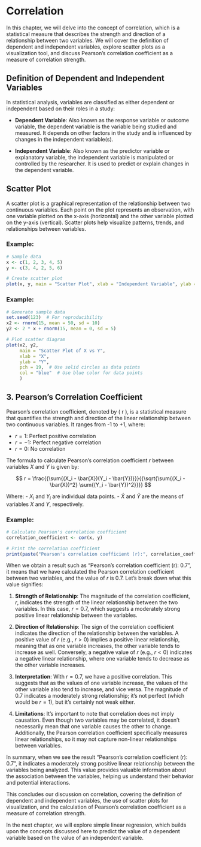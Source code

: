 # Correlation

In this chapter, we will delve into the concept of correlation, which is a statistical measure that describes the strength and direction of a relationship between two variables. We will cover the definition of dependent and independent variables, explore scatter plots as a visualization tool, and discuss Pearson's correlation coefficient as a measure of correlation strength.

## Definition of Dependent and Independent Variables

In statistical analysis, variables are classified as either dependent or independent based on their roles in a study:

- **Dependent Variable**: Also known as the response variable or outcome variable, the dependent variable is the variable being studied and measured. It depends on other factors in the study and is influenced by changes in the independent variable(s).

- **Independent Variable**: Also known as the predictor variable or explanatory variable, the independent variable is manipulated or controlled by the researcher. It is used to predict or explain changes in the dependent variable.

## Scatter Plot

A scatter plot is a graphical representation of the relationship between two continuous variables. Each point on the plot represents an observation, with one variable plotted on the x-axis (horizontal) and the other variable plotted on the y-axis (vertical). Scatter plots help visualize patterns, trends, and relationships between variables.

### Example:

```r
# Sample data
x <- c(1, 2, 3, 4, 5)
y <- c(3, 4, 2, 5, 6)

# Create scatter plot
plot(x, y, main = "Scatter Plot", xlab = "Independent Variable", ylab = "Dependent Variable")
```

### Example:

```r
# Generate sample data
set.seed(123)  # For reproducibility
x2 <- rnorm(15, mean = 50, sd = 10)
y2 <- 2 * x + rnorm(15, mean = 0, sd = 5)

# Plot scatter diagram
plot(x2, y2, 
     main = "Scatter Plot of X vs Y",
     xlab = "X",
     ylab = "Y",
     pch = 19,  # Use solid circles as data points
     col = "blue"  # Use blue color for data points
     )
```


## 3. Pearson’s Correlation Coefficient

Pearson's correlation coefficient, denoted by \( r \), is a statistical measure that quantifies the strength and direction of the linear relationship between two continuous variables. It ranges from -1 to +1, where:

- $r = 1$: Perfect positive correlation
- $r = -1$: Perfect negative correlation
- $r = 0$: No correlation

The formula to calculate Pearson's correlation coefficient $r$ between variables $X$ and $Y$ is given by:

$$
r = \frac{{\sum{(X_i - \bar{X})(Y_i - \bar{Y})}}}{{\sqrt{\sum{(X_i - \bar{X})^2} \sum{(Y_i - \bar{Y})^2}}}}
$$

Where:
- $X_i$ and $Y_i$ are individual data points.
- $\bar{X}$ and $\bar{Y}$ are the means of variables $X$ and $Y$, respectively.

### Example:

```r
# Calculate Pearson's correlation coefficient
correlation_coefficient <- cor(x, y)

# Print the correlation coefficient
print(paste("Pearson's correlation coefficient (r):", correlation_coefficient))
```

::: {.callout-note}
When we obtain a result such as "Pearson's correlation coefficient (r): 0.7", it means that we have calculated the Pearson correlation coefficient between two variables, and the value of $r$ is 0.7. Let's break down what this value signifies:

1. **Strength of Relationship**: The magnitude of the correlation coefficient, $r$, indicates the strength of the linear relationship between the two variables. In this case, $r = 0.7$, which suggests a moderately strong positive linear relationship between the variables.

2. **Direction of Relationship**: The sign of the correlation coefficient indicates the direction of the relationship between the variables. A positive value of $r$ (e.g., $r > 0$) implies a positive linear relationship, meaning that as one variable increases, the other variable tends to increase as well. Conversely, a negative value of $r$ (e.g., $r < 0$) indicates a negative linear relationship, where one variable tends to decrease as the other variable increases.

3. **Interpretation**: With $r = 0.7$, we have a positive correlation. This suggests that as the values of one variable increase, the values of the other variable also tend to increase, and vice versa. The magnitude of 0.7 indicates a moderately strong relationship; it's not perfect (which would be $r = 1$), but it's certainly not weak either.

4. **Limitations**: It's important to note that correlation does not imply causation. Even though two variables may be correlated, it doesn't necessarily mean that one variable causes the other to change. Additionally, the Pearson correlation coefficient specifically measures linear relationships, so it may not capture non-linear relationships between variables.

In summary, when we see the result "Pearson's correlation coefficient (r): 0.7", it indicates a moderately strong positive linear relationship between the variables being analyzed. This value provides valuable information about the association between the variables, helping us understand their behavior and potential interactions.
:::

This concludes our discussion on correlation, covering the definition of dependent and independent variables, the use of scatter plots for visualization, and the calculation of Pearson's correlation coefficient as a measure of correlation strength.

In the next chapter, we will explore simple linear regression, which builds upon the concepts discussed here to predict the value of a dependent variable based on the value of an independent variable.